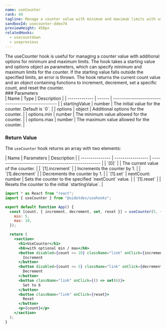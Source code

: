 ```yaml
---
name: useCounter
rank: 49
tagline: Manage a counter value with minimum and maximum limits with useCounter.
sandboxId: usecounter-ddeo74
previewHeight: 450px
relatedHooks:
  - usecountdown
  - useprevious
---
```



<HookDescription name={frontmatter.name}>
  The useCounter hook is useful for managing a counter value with additional
  options for minimum and maximum limits. The hook takes a starting value and
  options object as parameters, which can specify minimum and maximum limits for
  the counter. If the starting value falls outside the specified limits, an
  error is thrown. The hook returns the current count value and an object
  containing functions to increment, decrement, set a specific count, and reset
  the counter.
</HookDescription>

<div class="reference">
  ### Parameters

  <div class="table-container">
  | Name          | Type   | Description                                        |
  | ------------- | ------ | -------------------------------------------------- |
  | startingValue | number | The initial value for the counter. Default is `0`. |
  | options       | object | Additional options for the counter.                |
  | options.min   | number | The minimum value allowed for the counter.         |
  | options.max   | number | The maximum value allowed for the counter.         |
  </div>

  ### Return Value

  The `useCounter` hook returns an array with two elements:

  <div class="table-container">
  | Name            | Parameters        | Description                                          |
  | --------------- | ----------------- | ---------------------------------------------------- |
  | `[0]`           |                   | The current value of the counter.                    |
  | `[1].increment` |                   | Increments the counter by 1.                         |
  | `[1].decrement` |                   | Decrements the counter by 1.                         |
  | `[1].set`       | nextCount: number | Sets the counter to the specified `nextCount` value. |
  | `[1].reset`     |                   | Resets the counter to the initial `startingValue`.   |
  </div>
</div>

<CodePreview
  sandboxId={frontmatter.sandboxId}
  previewHeight={frontmatter.previewHeight}
/>

<StaticCodeContainer>

```jsx
import * as React from "react";
import { useCounter } from "@uidotdev/usehooks";

export default function App() {
  const [count, { increment, decrement, set, reset }] = useCounter(5, {
    min: 5,
    max: 10,
  });

  return (
    <section>
      <h1>UseCounter</h1>
      <h6>with optional min / max</h6>
      <button disabled={count >= 10} className="link" onClick={increment}>
        Increment
      </button>
      <button disabled={count <= 5} className="link" onClick={decrement}>
        Decrement
      </button>
      <button className="link" onClick={() => set(6)}>
        Set to 6
      </button>
      <button className="link" onClick={reset}>
        Reset
      </button>
      <p>{count}</p>
    </section>
  );
}
```

</StaticCodeContainer>
